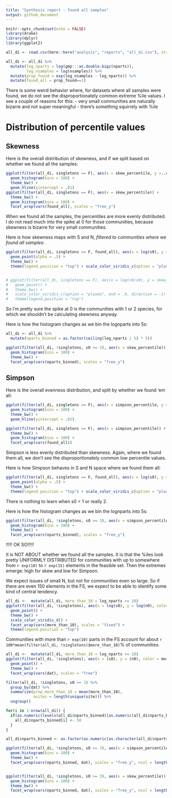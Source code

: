 ```yaml
---
title: "Synthesis report - found all samples"
output: github_document
---
```


```r
knitr::opts_chunk$set(echo = FALSE)
library(drake)
library(dplyr)
library(ggplot2)

all_di <- read.csv(here::here("analysis", "reports", "all_di.csv"), stringsAsFactors = F)

all_di <- all_di %>%
  mutate(log_nparts = log(gmp:::as.double.bigz(nparts)),
         log_nsamples = log(nsamples)) %>%
  mutate(prop_found = exp(log_nsamples - log_nparts)) %>%
  mutate(found_all = prop_found==1)
```

There is some weird behavior where, for datasets where all samples were found, we do not see the disproportionately common extreme %ile values. I see a couple of reasons for this:
- very small communities are naturally bizarre and not super meaningful
- there's something squirrely with %ile

# Distribution of percentile values

## Skewness

Here is the overall distribution of skewness, and if we split based on whether we found all the samples:
```r
ggplot(filter(all_di, singletons == F), aes(x = skew_percentile, y =..count.. / sum(..count..))) +
  geom_histogram(bins = 100) +
  theme_bw() +
  geom_hline(yintercept = .01)
ggplot(filter(all_di, singletons == F), aes(x = skew_percentile)) +
  theme_bw() +
  geom_histogram(bins = 100) +
  facet_wrap(vars(found_all), scales = "free_y")
```

When we found all the samples, the percentiles are more evenly distributed. I do not read much into the spike at 0 for those communities, because skewness is bizarre for very small communities. 


Here is how skewness maps with S and N, *filtered to communities where we found all samples*:
```r

ggplot(filter(all_di, singletons == F, found_all), aes(x = log(s0), y = log(n0), color = skew_percentile)) +
  geom_point(alpha = .5) +
  theme_bw() +
  theme(legend.position = "top") + scale_color_viridis_c(option = "plasma", end = .9)


# ggplot(filter(all_di, singletons == F), aes(x = log(n0/s0), y = skew_percentile, color = prop_found)) +
#   geom_point() +
#   theme_bw() +
#   scale_color_viridis_c(option = "plasma", end = .9, direction = -1) +
#   theme(legend.position = "top")

```

So I'm pretty sure the spike at 0 is the communities with 1 or 2 species, for which we shouldn't be calculating skewness anyway. 


Here is how the histogram changes as we bin the lognparts into 5s:

```r
all_di <- all_di %>%
  mutate(nparts_binned = as.factor(ceiling(log_nparts / 5) * 5))

ggplot(filter(all_di, !singletons, s0 >= 3), aes(x = skew_percentile)) +
  geom_histogram(bins = 100) +
  theme_bw() +
  facet_wrap(vars(nparts_binned), scales = "free_y")


```

## Simpson

Here is the overall evenness distribution, and split by whether we found 'em all:

```r
ggplot(filter(all_di, singletons == F), aes(x = simpson_percentile, y =..count.. / sum(..count..))) +
  geom_histogram(bins = 100) +
  theme_bw() +
  geom_hline(yintercept = .01)

ggplot(filter(all_di, singletons == F), aes(x = simpson_percentile)) +
  theme_bw() +
  geom_histogram(bins = 100) +
  facet_wrap(vars(found_all))

```

Simpson is less evenly distributed than skewness. Again, where we found them all, we don't see the disproportionately common low percentile values. 

Here is how Simpson behaves in S and N space where we found them all:

```r

ggplot(filter(all_di, singletons == F, found_all), aes(x = log(s0), y = log(n0), color = simpson_percentile)) +
  geom_point(alpha = .5) +
  theme_bw() +
  theme(legend.position = "top") + scale_color_viridis_c(option = "plasma", end = .9)

```

There is nothing to learn when s0 = 1 or really 2. 

Here is how the histogram changes as we bin the lognparts into 5s:

```r


ggplot(filter(all_di, !singletons, s0 >= 3), aes(x = simpson_percentile)) +
  geom_histogram(bins = 100) +
  theme_bw() +
  facet_wrap(vars(nparts_binned), scales = "free_y")


```


!!!!! OK SO!!!!!

It is NOT ABOUT whether we found all the samples. It is that the %iles look pretty UNIFORMLY DISTRIBUTED for communities with up to somewhere from `r exp(10)` to `r exp(15)` elements in the feasible set. Then the extremes emerge: high for skew and low for Simpson. 

We expect issues of small N, but not for communities even so large. So if there are even 150 elements in the FS, we expect to be able to identify some kind of central tendency. 

```r

all_di <-  mutate(all_di, more_than_10 = log_nparts >= 10)
ggplot(filter(all_di, !singletons), aes(x = log(s0), y = log(n0), color = dat)) +
  geom_point() +
  theme_bw() +
  scale_color_viridis_d() +
  facet_wrap(vars(more_than_10), scales = "fixed") +
  theme(legend.position = "top")

```

Communities with more than `r exp(10)` parts in the FS account for about `r 100*mean(filter(all_di, !singletons)$more_than_10)`% of communities.

```r

all_di <-  mutate(all_di, more_than_10 = log_nparts >= 10)
ggplot(filter(all_di, !singletons), aes(x = (s0), y = (n0), color = more_than_10)) +
  geom_point() +
  theme_bw() +
  facet_wrap(vars(dat), scales = "free")

filter(all_di, !singletons, s0 >= 3) %>%
  group_by(dat) %>%
  summarize(prop_more_than_10 = mean(more_than_10),
            nsites = length(unique(site))) %>%
  ungroup() 
```

```r
for(i in 1:nrow(all_di)) {
  if(as.numeric(levels(all_di$nparts_binned)[as.numeric(all_di$nparts_binned[i])]) >= 50) {
    all_di$nparts_binned[i] <- 50
  }
}

all_di$nparts_binned <- as.factor(as.numeric(as.character(all_di$nparts_binned)))

ggplot(filter(all_di, !singletons, s0 >= 3), aes(x = simpson_percentile)) +
  geom_histogram(bins = 100) +
  theme_bw() +
  facet_wrap(vars(nparts_binned, dat), scales = "free_y", ncol = length(unique(all_di$dat)), drop = F)


ggplot(filter(all_di, !singletons, s0 >= 3), aes(x = skew_percentile)) +
  geom_histogram(bins = 100) +
  theme_bw() +
  facet_wrap(vars(nparts_binned, dat), scales = "free_y", ncol = length(unique(all_di$dat)), drop = F)

```
